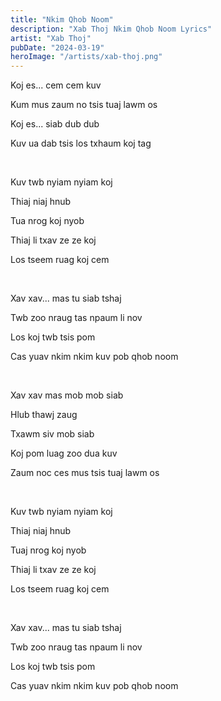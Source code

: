 ```yaml
---
title: "Nkim Qhob Noom"
description: "Xab Thoj Nkim Qhob Noom Lyrics"
artist: "Xab Thoj"
pubDate: "2024-03-19"
heroImage: "/artists/xab-thoj.png"
---
```


Koj es... cem cem kuv

Kum mus zaum no tsis tuaj lawm os

Koj es... siab dub dub

Kuv ua dab tsis los txhaum koj tag

<br />

Kuv twb nyiam nyiam koj

Thiaj niaj hnub

Tua nrog koj nyob

Thiaj li txav ze ze koj

Los tseem ruag koj cem

<br />

Xav xav... mas tu siab tshaj

Twb zoo nraug tas npaum li nov

Los koj twb tsis pom

Cas yuav nkim nkim kuv pob qhob noom

<br />

Xav xav mas mob mob siab

Hlub thawj zaug

Txawm siv mob siab

Koj pom luag zoo dua kuv

Zaum noc ces mus tsis tuaj lawm os

<br />

Kuv twb nyiam nyiam koj

Thiaj niaj hnub

Tuaj nrog koj nyob

Thiaj li txav ze ze koj

Los tseem ruag koj cem

<br />

Xav xav... mas tu siab tshaj

Twb zoo nraug tas npaum li nov

Los koj twb tsis pom

Cas yuav nkim nkim kuv pob qhob noom
